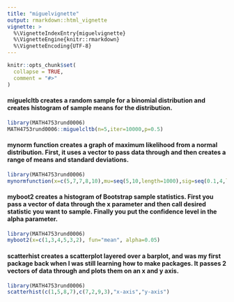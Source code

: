 ```yaml
---
title: "miguelvignette"
output: rmarkdown::html_vignette
vignette: >
  %\VignetteIndexEntry{miguelvignette}
  %\VignetteEngine{knitr::rmarkdown}
  %\VignetteEncoding{UTF-8}
---
```


```r
knitr::opts_chunk$set(
  collapse = TRUE,
  comment = "#>"
)
```

#### miguelcltb creates a random sample for a binomial distribution and creates histogram of sample means for the distribution.
```r
library(MATH4753rund0006)
MATH4753rund0006::miguelcltb(n=5,iter=10000,p=0.5)
```

#### mynorm function creates a graph of maximum likelihood from a normal distribution. First, it uses a vector to pass data through and then creates a range of means and standard deviations.
```r
library(MATH4753rund0006)
mynormfunction(x=c(5,7,7,8,10),mu=seq(5,10,length=1000),sig=seq(0.1,4,length=1000))
```

#### myboot2 creates a histogram of Bootstrap sample statistics. First you pass a vector of data through the x parameter and then call desired statistic you want to sample. Finally you put the confidence level in the alpha parameter.
```r
library(MATH4753rund0006)
myboot2(x=c(1,3,4,5,3,2), fun="mean", alpha=0.05)
```

#### scatterhist creates a scatterplot layered over a barplot, and was my first package back when I was still learning how to make packages. It passes 2 vectors of data through and plots them on an x and y axis. 
```r
library(MATH4753rund0006)
scatterhist(c(1,5,8,7),c(7,2,9,3),"x-axis","y-axis")
```
